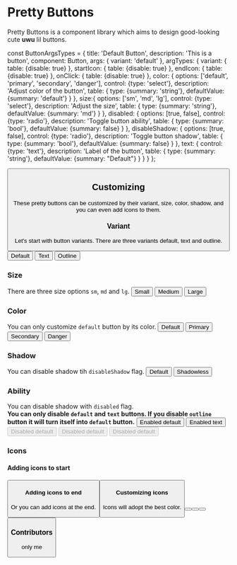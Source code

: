
<Meta title="Intro" component={Button} />


# Pretty Buttons
Pretty Buttons is a component library which aims to design good-looking cute **uwu** lil buttons.


const ButtonArgsTypes = {
    title: 'Default Button',
    description: 'This is a button',
    component: Button,
    args: {
        variant: 'default'
    },
    argTypes: {
        variant: {
            table: {disable: true}
        },
        startIcon: {
            table: {disable: true}
        },
        endIcon: {
            table: {disable: true}
        },
        onClick: {
            table: {disable: true}
        },
        color: {
            options: ['default', 'primary', 'secondary', 'danger'],
            control: {type: 'select'},
            description: 'Adjust color of the button',
            table: {
                type: {summary: 'string'},
                defaultValue: {summary: 'default'}
            }
        },
        size:{
            options: ['sm', 'md', 'lg'],
            control: {type: 'select'},
            description: 'Adjust the size',
            table: {
                type: {summary: 'string'},
                defaultValue: {summary: 'md'}
            }
        },
        disabled: {
            options: [true, false],
            control: {type: 'radio'},
            description: 'Toggle button ability',
            table: {
                type: {summary: 'bool'},
                defaultValue: {summary: false}
            }
        },
        disableShadow: {
            options: [true, false],
            control: {type: 'radio'},
            description: 'Toggle button shadow',
            table: {
                type: {summary: 'bool'},
                defaultValue: {summary: false}
            }
        },
        text: {
            control: {type: 'text'},
            description: 'Label of the button',
            table: {
                type: {summary: 'string'},
                defaultValue: {summary: "Default"}
            }
        }
    }
};

<Button/>
<ArgsTable argTypes = {ButtonArgsTypes} of={Button}/>

## Customizing
These pretty buttons can be customized by their variant, size, color, shadow, and you can even add icons to them.

### Variant
Let's start with button variants. There are three variants default, text and outline.
<Canvas>
    <Button variant='default'>Default</Button>
    <Button variant='text'>Text</Button>
    <Button variant='outline'>Outline</Button>
</Canvas>

### Size
There are three size options `sm`, `md` and `lg`.
<Canvas>
    <Button size='sm'>Small</Button>
    <Button size='md'>Medium</Button>
    <Button size='lg'>Large</Button>
</Canvas>

### Color
You can only customize `default` button by its color.
<Canvas>
    <Button color='default'>Default</Button>
    <Button color='primary'>Primary</Button>
    <Button color='secondary'>Secondary</Button>
    <Button color='danger'>Danger</Button>
</Canvas>

### Shadow
You can disable shadow tih `disableShadow` flag.
<Canvas>
    <Button>Default</Button>
    <Button disableShadow>Shadowless</Button>
</Canvas>

### Ability
You can disable shadow with `disabled` flag. <br/>
**You can only disable `default` and `text` buttons. If you disable `outline` button it will turn itself into `default` button.**
<Canvas>
    <Button>Enabled default</Button>
    <Button variant='text'>Enabled text</Button>
    <Button disabled>Disabled default</Button>
    <Button variant='text' disabled>Disabled default</Button>
    <Button variant='outline' disabled>Disabled default</Button>
</Canvas>

### Icons
#### Adding icons to start
<Canvas>
    <Button startIcon='local_grocery_store' />
</Canvas>

#### Adding icons to end
Or you can add icons at the end.
<Canvas>
    <Button endIcon='shop' />
</Canvas>

#### Customizing icons
Icons will adopt the best color.
<Canvas>
    <Button color='default' startIcon='grass' />
    <Button color='primary' startIcon='grass' />
    <Button color='primary' startIcon='grass' />
    <Button color='danger' startIcon='grass' />
</Canvas>

### Contributors
only me